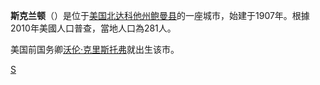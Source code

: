 {{Multiple issues|
{{Unreferenced|time=2019-01-24T11:42:22+00:00}}
{{Expand language|1=en|time=2022-02-19T02:42:44+00:00}}
}}
'''斯克兰顿'''（{{lang-en|Scranton}}）是位于[[美国|美国]][[北达科他州|北达科他州]][[鲍曼县_(北达科他州)|鲍曼县]]的一座城市，始建于1907年。根據2010年美國人口普查，當地人口為281人。

美国前国务卿[[沃伦·克里斯托弗|沃伦·克里斯托弗]]就出生该市。

{{NorthDakota-stub}}

[[Category:北达科他州城市|S]]
